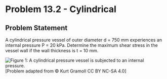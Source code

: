 # Problem 13.2 - Cylindrical {.unnumbered}

## Problem Statement

A cylindrical pressure vessel of outer diameter d = 750 mm experiences an internal pressure P = 20 kPa. Determine the maximum shear stress in the vessel wall if the wall thickness is t = 10 mm.

![Figure 1: A cylindrical pressure vessel is subjected to an internal pressure.](images/558.png){fig-alt="A pressure vessel with a diameter of d has an internal pressure P and a thickness of t."}
\[Problem adapted from © Kurt Gramoll CC BY NC-SA 4.0\]